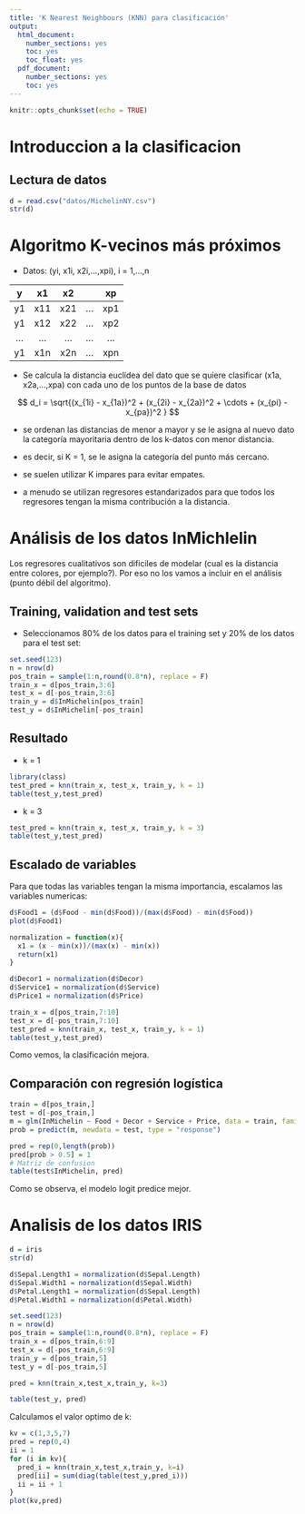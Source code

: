 ```yaml
---
title: 'K Nearest Neighbours (KNN) para clasificación'
output:
  html_document:
    number_sections: yes
    toc: yes
    toc_float: yes
  pdf_document:
    number_sections: yes
    toc: yes
---
```


```r
knitr::opts_chunk$set(echo = TRUE)
```

# Introduccion a la clasificacion

## Lectura de datos

```r
d = read.csv("datos/MichelinNY.csv")
str(d)
```


# Algoritmo K-vecinos más próximos

- Datos: (yi, x1i, x2i,...,xpi), i = 1,...,n

| y   | x1  | x2  |     | xp  |
|:---:|:---:|:---:|:---:|:---:|
| y1  | x11 | x21 | ... | xp1 | 
| y1  | x12 | x22 | ... | xp2 |
| ... | ... | ... | ... | ... | 
| y1  | x1n | x2n | ... | xpn | 


- Se calcula la distancia euclídea del dato que se quiere clasificar (x1a, x2a,...,xpa) con cada uno de los puntos de la base de datos

$$
d_i = \sqrt{(x_{1i} - x_{1a})^2 + (x_{2i} - x_{2a})^2 + \cdots + (x_{pi} - x_{pa})^2 }
$$

- se ordenan las distancias de menor a mayor y se le asigna al nuevo dato la categoría mayoritaria dentro de los k-datos con menor distancia.

- es decir, si K = 1, se le asigna la categoría del punto más cercano.

- se suelen utilizar K impares para evitar empates.

-  a menudo se utilizan regresores estandarizados para que todos los regresores tengan la misma contribución a la distancia.

# Análisis de los datos **InMichlelin**

Los regresores cualitativos son dificiles de modelar (cual es la distancia entre colores, por ejemplo?). Por eso no los vamos a incluir en el análisis (punto débil del algoritmo).

## Training, validation and test sets

- Seleccionamos 80% de los datos para el training set y 20% de los datos para el test set:

```r
set.seed(123)
n = nrow(d)
pos_train = sample(1:n,round(0.8*n), replace = F)
train_x = d[pos_train,3:6]
test_x = d[-pos_train,3:6]
train_y = d$InMichelin[pos_train]
test_y = d$InMichelin[-pos_train]
```

## Resultado

- k = 1

```r
library(class)
test_pred = knn(train_x, test_x, train_y, k = 1)
table(test_y,test_pred)
```

- k = 3

```r
test_pred = knn(train_x, test_x, train_y, k = 3)
table(test_y,test_pred)
```

## Escalado de variables

Para que todas las variables tengan la misma importancia, escalamos las variables numericas:

```r
d$Food1 = (d$Food - min(d$Food))/(max(d$Food) - min(d$Food))
plot(d$Food1)
```

```r
normalization = function(x){
  x1 = (x - min(x))/(max(x) - min(x))
  return(x1)
}
```

```r
d$Decor1 = normalization(d$Decor)
d$Service1 = normalization(d$Service)
d$Price1 = normalization(d$Price)
```

```r
train_x = d[pos_train,7:10]
test_x = d[-pos_train,7:10]
test_pred = knn(train_x, test_x, train_y, k = 1)
table(test_y,test_pred)
```

Como vemos, la clasificación mejora.

## Comparación con regresión logística

```r
train = d[pos_train,]
test = d[-pos_train,]
m = glm(InMichelin ~ Food + Decor + Service + Price, data = train, family = binomial)
prob = predict(m, newdata = test, type = "response")
```

```r
pred = rep(0,length(prob))
pred[prob > 0.5] = 1
# Matriz de confusion
table(test$InMichelin, pred)
```

Como se observa, el modelo logit predice mejor.

# Analisis de los datos **IRIS**

```r
d = iris
str(d)
```

```r
d$Sepal.Length1 = normalization(d$Sepal.Length)
d$Sepal.Width1 = normalization(d$Sepal.Width)
d$Petal.Length1 = normalization(d$Sepal.Length)
d$Petal.Width1 = normalization(d$Petal.Width)
```

```r
set.seed(123)
n = nrow(d)
pos_train = sample(1:n,round(0.8*n), replace = F)
train_x = d[pos_train,6:9]
test_x = d[-pos_train,6:9]
train_y = d[pos_train,5]
test_y = d[-pos_train,5]
```


```r
pred = knn(train_x,test_x,train_y, k=3)
```

```r
table(test_y, pred)
```

Calculamos el valor optimo de k:

```r
kv = c(1,3,5,7)
pred = rep(0,4)
ii = 1
for (i in kv){
  pred_i = knn(train_x,test_x,train_y, k=i)
  pred[ii] = sum(diag(table(test_y,pred_i)))
  ii = ii + 1
}
plot(kv,pred)
```
